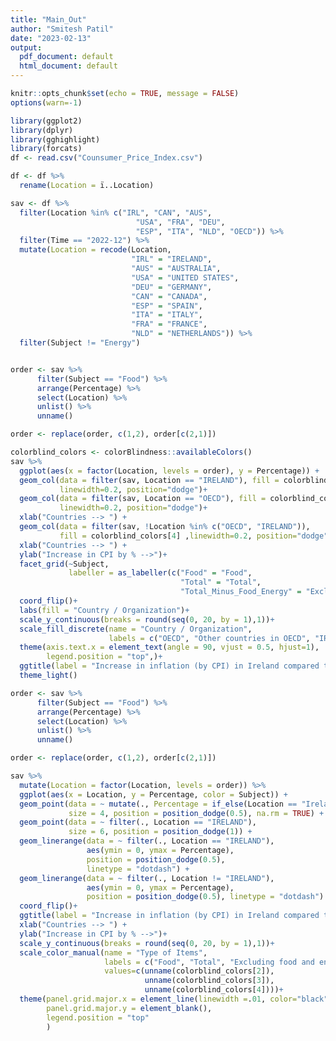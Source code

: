 ```yaml
---
title: "Main_Out"
author: "Smitesh Patil"
date: "2023-02-13"
output:
  pdf_document: default
  html_document: default
---
```


```r
knitr::opts_chunk$set(echo = TRUE, message = FALSE)
options(warn=-1)
```

```r
library(ggplot2)
library(dplyr)
library(gghighlight)
library(forcats)
df <- read.csv("Counsumer_Price_Index.csv")

df <- df %>%
  rename(Location = ï..Location)

sav <- df %>%
  filter(Location %in% c("IRL", "CAN", "AUS",
                            "USA", "FRA", "DEU",
                            "ESP", "ITA", "NLD", "OECD")) %>%
  filter(Time == "2022-12") %>%
  mutate(Location = recode(Location, 
                           "IRL" = "IRELAND",
                           "AUS" = "AUSTRALIA",
                           "USA" = "UNITED STATES",
                           "DEU" = "GERMANY",
                           "CAN" = "CANADA",
                           "ESP" = "SPAIN",
                           "ITA" = "ITALY",
                           "FRA" = "FRANCE",
                           "NLD" = "NETHERLANDS")) %>%
  filter(Subject != "Energy")


order <- sav %>% 
      filter(Subject == "Food") %>%
      arrange(Percentage) %>%
      select(Location) %>%
      unlist() %>%
      unname()

order <- replace(order, c(1,2), order[c(2,1)])
```

```r

colorblind_colors <- colorBlindness::availableColors()
sav %>%
  ggplot(aes(x = factor(Location, levels = order), y = Percentage)) +
  geom_col(data = filter(sav, Location == "IRELAND"), fill = colorblind_colors[2],
           linewidth=0.2, position="dodge")+
  geom_col(data = filter(sav, Location == "OECD"), fill = colorblind_colors[3], 
           linewidth=0.2, position="dodge")+
  xlab("Countries --> ") +
  geom_col(data = filter(sav, !Location %in% c("OECD", "IRELAND")), 
           fill = colorblind_colors[4] ,linewidth=0.2, position="dodge")+
  xlab("Countries --> ") +
  ylab("Increase in CPI by % -->")+
  facet_grid(~Subject, 
             labeller = as_labeller(c("Food" = "Food",
                                      "Total" = "Total",
                                      "Total_Minus_Food_Energy" = "Excluding Food & Expenses")))+
  coord_flip()+
  labs(fill = "Country / Organization")+
  scale_y_continuous(breaks = round(seq(0, 20, by = 1),1))+
  scale_fill_discrete(name = "Country / Organization", 
                      labels = c("OECD", "Other countries in OECD", "IRELAND")) + 
  theme(axis.text.x = element_text(angle = 90, vjust = 0.5, hjust=1), 
        legend.position = "top",)+
  ggtitle(label = "Increase in inflation (by CPI) in Ireland compared to OECD and other countries in OECD")+
  theme_light()
```

```r
order <- sav %>% 
      filter(Subject == "Food") %>%
      arrange(Percentage) %>%
      select(Location) %>%
      unlist() %>%
      unname()

order <- replace(order, c(1,2), order[c(2,1)])

sav %>%
  mutate(Location = factor(Location, levels = order)) %>%
  ggplot(aes(x = Location, y = Percentage, color = Subject)) +
  geom_point(data = ~ mutate(., Percentage = if_else(Location == "Ireland", Percentage[NA], Percentage)),
             size = 4, position = position_dodge(0.5), na.rm = TRUE) +
  geom_point(data = ~ filter(., Location == "IRELAND"),
             size = 6, position = position_dodge(1)) +
  geom_linerange(data = ~ filter(., Location == "IRELAND"),
                 aes(ymin = 0, ymax = Percentage), 
                 position = position_dodge(0.5),
                 linetype = "dotdash") + 
  geom_linerange(data = ~ filter(., Location != "IRELAND"),
                 aes(ymin = 0, ymax = Percentage),
                 position = position_dodge(0.5), linetype = "dotdash") + 
  coord_flip()+
  ggtitle(label = "Increase in inflation (by CPI) in Ireland compared to OECD and other countries in OECD")+
  xlab("Countries --> ") +
  ylab("Increase in CPI by % -->")+
  scale_y_continuous(breaks = round(seq(0, 20, by = 1),1))+
  scale_color_manual(name = "Type of Items", 
                     labels = c("Food", "Total", "Excluding food and energy"),
                     values=c(unname(colorblind_colors[2]), 
                              unname(colorblind_colors[3]), 
                              unname(colorblind_colors[4])))+
  theme(panel.grid.major.x = element_line(linewidth =.01, color="black"),
        panel.grid.major.y = element_blank(),
        legend.position = "top"
        )
```